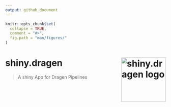 ```yaml
---
output: github_document
---
```


```r
knitr::opts_chunk$set(
  collapse = TRUE,
  comment = "#>",
  fig.path = "man/figures/"
)
```

# shiny.dragen <a href="https://kirus-org.github.io/shiny.dragen/"><img src="img/logo.png" align="right" alt="shiny.dragen logo" style="height: 140px;"></a>

> A shiny App for Dragen Pipelines